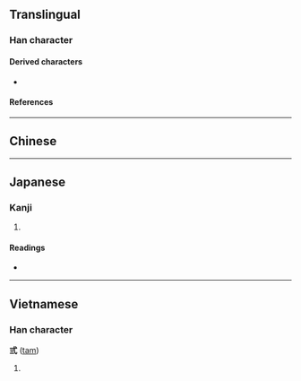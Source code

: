 {{character info/new}}
==Translingual==

===Han character===
{{Han char|rn=56|rad=弋|as=03|sn=6|four=|canj=IPMMM|ids=⿹弋三}}

====Derived characters====
* {{l|mul|[[𪲃]]}}

====References====
{{Han ref|kx=0355.050|dkj=09662|dj=0670.230|hdz=10558.060|uh=5F0E}}

----

==Chinese==
{{zh-see|三|v}}

{{cln|zh|numeral symbols|numerals}}

----

==Japanese==

===Kanji===
{{ja-kanji|grade=|rs=弋03}}

# {{rfdef|ja|sort=弋03}}

====Readings====
* {{ja-readings|on=[[さん]] (san)|kun=[[み]] (mi), [[みつ]] (mitsu), [[みっつ]] (mittsu)}}

----

==Vietnamese==

===Han character===
'''弎''' ([[tam]])

# {{rfdef|vi}}

{{cln|vi|Han tu}}